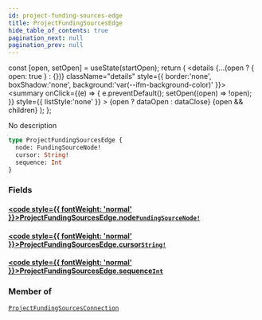 ```yaml
---
id: project-funding-sources-edge
title: ProjectFundingSourcesEdge
hide_table_of_contents: true
pagination_next: null
pagination_prev: null
---
```







  const [open, setOpen] = useState(startOpen);
  return (
    <details {...(open ? { open: true } : {})} className="details" style={{ border:'none', boxShadow:'none', background:'var(--ifm-background-color)' }}>
      <summary
        onClick={(e) => {
          e.preventDefault();
          setOpen((open) => !open);
        }}
        style={{ listStyle:'none' }}
      >
      {open ? dataOpen : dataClose}
      </summary>
      {open && children}
    </details>
  );
};




No description


```graphql
type ProjectFundingSourcesEdge {
  node: FundingSourceNode!
  cursor: String!
  sequence: Int
}
```




### Fields

#### [<code style={{ fontWeight: 'normal' }}>ProjectFundingSourcesEdge.<b>node</b></code>](#)<Bullet />[`FundingSourceNode!`](/cris/objects/funding-source-node) <Badge class="secondary" text="non-null"/> <Badge class="secondary" text="object"/>
> 
> 

#### [<code style={{ fontWeight: 'normal' }}>ProjectFundingSourcesEdge.<b>cursor</b></code>](#)<Bullet />[`String!`](/cris/scalars/string) <Badge class="secondary" text="non-null"/> <Badge class="secondary" text="scalar"/>
> 
> 

#### [<code style={{ fontWeight: 'normal' }}>ProjectFundingSourcesEdge.<b>sequence</b></code>](#)<Bullet />[`Int`](/cris/scalars/int) <Badge class="secondary" text="scalar"/>
> 
> 



### Member of

[`ProjectFundingSourcesConnection`](/cris/objects/project-funding-sources-connection)  <Badge class="secondary" text="object"/>

